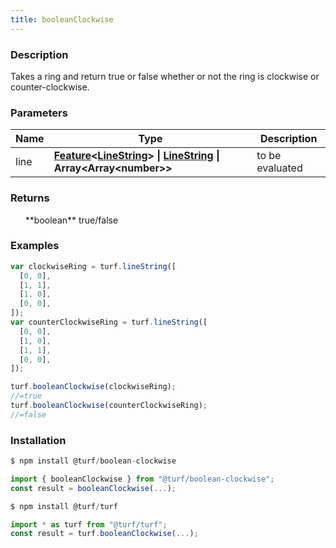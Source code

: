 ```yaml
---
title: booleanClockwise
---
```



### Description

Takes a ring and return true or false whether or not the ring is clockwise or counter-clockwise.

### Parameters

| Name | Type                                                                                                                                                                                                                             | Description     |
| ---- | -------------------------------------------------------------------------------------------------------------------------------------------------------------------------------------------------------------------------------- | --------------- |
| line | **[Feature](https://tools.ietf.org/html/rfc7946#section-3.2)\<[LineString](https://tools.ietf.org/html/rfc7946#section-3.1.4)\> \| [LineString](https://tools.ietf.org/html/rfc7946#section-3.1.4) \| Array\<Array\<number\>\>** | to be evaluated |

### Returns

<ul>
  **boolean** true/false

</ul>

### Examples

```javascript
var clockwiseRing = turf.lineString([
  [0, 0],
  [1, 1],
  [1, 0],
  [0, 0],
]);
var counterClockwiseRing = turf.lineString([
  [0, 0],
  [1, 0],
  [1, 1],
  [0, 0],
]);

turf.booleanClockwise(clockwiseRing);
//=true
turf.booleanClockwise(counterClockwiseRing);
//=false
```

### Installation

```javascript
$ npm install @turf/boolean-clockwise

import { booleanClockwise } from "@turf/boolean-clockwise";
const result = booleanClockwise(...);
```

```javascript
$ npm install @turf/turf

import * as turf from "@turf/turf";
const result = turf.booleanClockwise(...);
```
